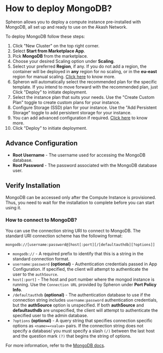 
# How to deploy MongoDB?

Spheron allows you to deploy a compute instance pre-installed with MongoDB, all set up and ready to use on the Akash Network.

To deploy MongoDB follow these steps:

1. Click "New Cluster" on the top right corner.
2. Select **Start from Marketplace App**.
3. Pick **MongoDB** from the marketplace.
4. Choose your desired Scaling option under **Scaling**.
5. Select your preferred **Region**, if any. If you do not add a region, the container will be deployed in **any** region for no scaling, or in the **eu-east** region for manual scaling. [Click here](/compute/cluster/#region) to know more.
6. Spheron will automatically select the recommended plan for the specific template. If you intend to move forward with the recommended plan, just Click "Deploy" to initiate deployment.
7. Select the instance plan that suits your needs. Use the "Create Custom Plan" toggle to create custom plans for your instance.
8. Configure Storage (SSD) plan for your instance. Use the "Add Persistent Storage" toggle to add persistent storage for your instance.
9. You can add advanced configuration if required. [Click here](/compute/cluster/#additional-configuration-1) to know more.
10. Click "Deploy" to initiate deployment.

## Advance Configuration

- **Root Username** - The username used for accessing the MongoDB database.
- **Root Password** - The password associated with the MongoDB database user.

## Verify Installation

MongoDB can be accessed only after the Compute Instance is provisioned.
Thus, you need to wait for the installation to complete before you can start using it.

### How to connect to MongoDB?

You can use the connection string URI to connect to MongoDB.
The standard URI connection scheme has the following format:

```
mongodb://[username:password@]host[:port][/[defaultauthdb][?options]]
```

- `mongodb://` - A required prefix to identify that this is a string in the standard connection format.
- `username:password` **(optional)** - Authentication credentials passed in App Configuration. If specified, the client will attempt to authenticate the user to the `authSource`.
- `host[:port]` - The host and port number where the mongod instance is running. Use the `Connection URL` provided by Spheron under **Port Policy Info**.
- `/defaultauthdb` **(optional)** - The authentication database to use if the connection string includes `username:password` authentication credentials, but the **authSource** option is unspecified. If both **authSource** and **defaultauthdb** are unspecified, the client will attempt to authenticate the specified user to the admin database.
- `?options` **(optional)** - A query string that specifies connection specific options as `<name>=<value>` pairs. If the connection string does not specify a database/ you must specify a slash `(/)` between the last host and the question mark `(?)` that begins the string of options.

For more information, refer to the [MongoDB docs](https://www.mongodb.com/docs/manual/reference/connection-string/).

<Navigation name="Deploy MongoDB" />
